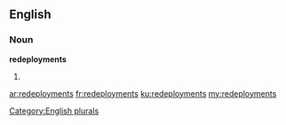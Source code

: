 ==English==

===Noun===
'''redeployments'''

# {{plural of|[[redeployment]]}}

[[Category:English plurals]]

[[ar:redeployments]]
[[fr:redeployments]]
[[ku:redeployments]]
[[my:redeployments]]